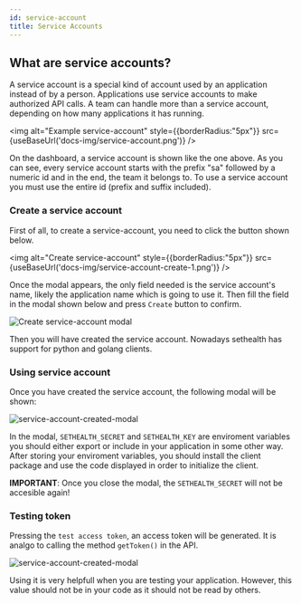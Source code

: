 ```yaml
---
id: service-account
title: Service Accounts
---
```


## What are service accounts?

A service account is a special kind of account used by an application instead of by a person.
Applications use service accounts to make authorized API calls. A team can handle more
than a service account, depending on how many applications it has running.

<img alt="Example service-account" style={{borderRadius:"5px"}} src={useBaseUrl('docs-img/service-account.png')} />

On the dashboard, a service account is shown like the one above. As you can see, every
service account starts with the prefix "sa" followed by a numeric id and in the end, the team
it belongs to. To use a service account you must use the entire id (prefix and suffix included).

### Create a service account

First of all, to create a service-account, you need to click the button shown below.

<img alt="Create service-account" style={{borderRadius:"5px"}} src={useBaseUrl('docs-img/service-account-create-1.png')} />

Once the modal appears, the only field needed is the service account's name, likely the application
name which is going to use it. Then fill the field in the modal shown below and press `Create` button to confirm.

<div style={{textAlign:"center"}}>
    <img alt="Create service-account modal" style={{maxWidth:"300px", borderRadius:"5px"}} src={useBaseUrl('docs-img/service-account-create-2.png')} />
</div>

Then you will have created the service account. Nowadays sethealth has support for python and golang clients.

### Using service account

Once you have created the service account, the following modal will be shown:

<div style={{textAlign:"center"}}>
    <img alt="service-account-created-modal" style={{maxWidth:"400px", borderRadius:"5px"}} src={useBaseUrl('docs-img/service-account-created.png')} />
</div>

In the modal, `SETHEALTH_SECRET` and `SETHEALTH_KEY` are enviroment variables you should either export or include in your application in some other way.
After storing your enviroment variables, you should install the client package and use the code displayed in order to initialize the client.

**IMPORTANT**: Once you close the modal, the `SETHEALTH_SECRET` will not be accesible again!


### Testing token

Pressing the `test access token`, an access token will be generated. It is analgo to calling the method `getToken()` in the API.

<div style={{textAlign:"center"}}>
    <img alt="service-account-created-modal" style={{borderRadius:"5px"}} src={useBaseUrl('docs-img/service-account-test-token.png')} />
</div>

Using it is very helpfull when you are testing your application. However, this value should not be in your code as it should not be read by others.


